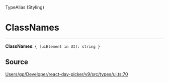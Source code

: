 <SectionTitle>TypeAlias (Styling)</SectionTitle>

# ClassNames

<Description>

</Description>

---

<a id="undefined" name="undefined"></a>

<SignatureMemberIdentifier>**ClassNames**: `{ [uiElement in UI]: string }`</SignatureMemberIdentifier>

## Source

[Users/gp/Developer/react-day-picker/v9/src/types/ui.ts:70](https://github.com/gpbl/react-day-picker/blob/b97c86295/src/types/ui.ts#L70)
